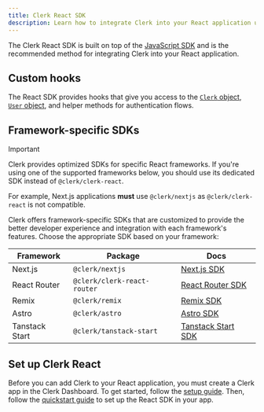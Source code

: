 ```yaml
---
title: Clerk React SDK
description: Learn how to integrate Clerk into your React application using the Clerk React SDK.
---
```


The Clerk React SDK is built on top of the [JavaScript SDK](/docs/references/javascript/overview) and is the recommended method for integrating Clerk into your React application.

## Custom hooks

The React SDK provides hooks that give you access to the [`Clerk` object](/docs/references/javascript/clerk/clerk), [`User` object](/docs/references/javascript/user/user), and helper methods for authentication flows.

<Include src="_partials/react-hooks" />

## Framework-specific SDKs

> [!IMPORTANT]
> Clerk provides optimized SDKs for specific React frameworks. If you're using one of the supported frameworks below, you should use its dedicated SDK instead of `@clerk/clerk-react`.
>
> For example, Next.js applications **must** use `@clerk/nextjs` as `@clerk/clerk-react` is not compatible.

Clerk offers framework-specific SDKs that are customized to provide the better developer experience and integration with each framework's features. Choose the appropriate SDK based on your framework:

| Framework | Package | Docs |
| - | - | - |
| Next.js | `@clerk/nextjs` | [Next.js SDK](/docs/references/nextjs/overview) |
| React Router | `@clerk/clerk-react-router` | [React Router SDK](/docs/references/react-router/overview) |
| Remix | `@clerk/remix` | [Remix SDK](/docs/references/remix/clerk-app) |
| Astro | `@clerk/astro` | [Astro SDK](/docs/references/astro/overview) |
| Tanstack Start | `@clerk/tanstack-start` | [Tanstack Start SDK](/docs/references/tanstack-start/overview) |

## Set up Clerk React

Before you can add Clerk to your React application, you must create a Clerk app in the Clerk Dashboard. To get started, follow the [setup guide](/docs/quickstarts/setup-clerk). Then, follow the [quickstart guide](/docs/quickstarts/react) to set up the React SDK in your app.
